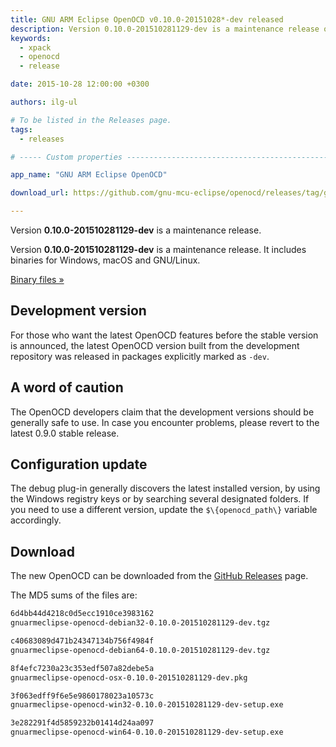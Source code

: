 ```yaml
---
title: GNU ARM Eclipse OpenOCD v0.10.0-20151028*-dev released
description: Version 0.10.0-201510281129-dev is a maintenance release of GNU ARM Eclipse OpenOCD.
keywords:
  - xpack
  - openocd
  - release

date: 2015-10-28 12:00:00 +0300

authors: ilg-ul

# To be listed in the Releases page.
tags:
  - releases

# ----- Custom properties -----------------------------------------------------

app_name: "GNU ARM Eclipse OpenOCD"

download_url: https://github.com/gnu-mcu-eclipse/openocd/releases/tag/gae-0.10.0-20151028/

---
```


<head><title>{frontMatter.title}</title></head>
<head><meta property="og:title" content={frontMatter.title} /></head>

Version **0.10.0-201510281129-dev** is a maintenance release.

<!-- truncate -->

Version **0.10.0-201510281129-dev** is a maintenance release. It includes binaries for Windows, macOS and GNU/Linux.

<!-- truncate -->

<p><a href={frontMatter.download_url}>Binary files »</a></p>

## Development version

For those who want the latest OpenOCD features before the stable version is announced, the latest OpenOCD version built from the development repository was released in packages explicitly marked as `-dev`.

## A word of caution

The OpenOCD developers claim that the development versions should be generally safe to use. In case you encounter problems, please revert to the latest 0.9.0 stable release.

## Configuration update

The debug plug-in generally discovers the latest installed version, by using the Windows registry keys or by searching several designated folders. If you need to use a different version, update the `$\{openocd_path\}` variable accordingly.

## Download

The new OpenOCD can be downloaded from the <a href={frontMatter.download_url}>GitHub Releases</a> page.

The MD5 sums of the files are:

```txt
6d4bb44d4218c0d5ecc1910ce3983162
gnuarmeclipse-openocd-debian32-0.10.0-201510281129-dev.tgz

c40683089d471b24347134b756f4984f
gnuarmeclipse-openocd-debian64-0.10.0-201510281129-dev.tgz

8f4efc7230a23c353edf507a82debe5a
gnuarmeclipse-openocd-osx-0.10.0-201510281129-dev.pkg

3f063edff9f6e5e9860178023a10573c
gnuarmeclipse-openocd-win32-0.10.0-201510281129-dev-setup.exe

3e282291f4d5859232b01414d24aa097
gnuarmeclipse-openocd-win64-0.10.0-201510281129-dev-setup.exe
```
